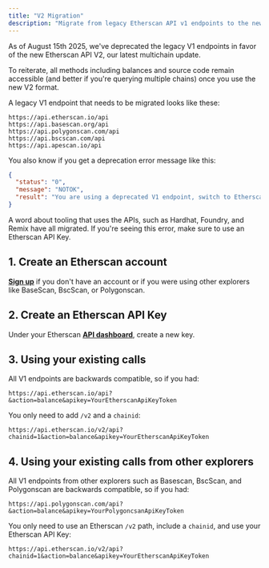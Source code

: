 ```yaml
---
title: "V2 Migration"
description: "Migrate from legacy Etherscan API v1 endpoints to the new multichain v2 format."
---
```


As of August 15th 2025, we've deprecated the legacy V1 endpoints in favor of the new Etherscan API V2, our latest multichain update.

To reiterate, all methods including balances and source code remain accessible (and better if you're querying multiple chains) once you use the new V2 format.

A legacy V1 endpoint that needs to be migrated looks like these:

```text
https://api.etherscan.io/api
https://api.basescan.org/api
https://api.polygonscan.com/api
https://api.bscscan.com/api
https://api.apescan.io/api
```

You also know if you get a deprecation error message like this:

```json
{
  "status": "0",
  "message": "NOTOK",
  "result": "You are using a deprecated V1 endpoint, switch to Etherscan API V2."
}
```

A word about tooling that uses the APIs, such as Hardhat, Foundry, and Remix have all migrated. If you're seeing this error, make sure to use an Etherscan API Key.

## 1. Create an Etherscan account

[**Sign up**](https://etherscan.io/register) if you don't have an account or if you were using other explorers like BaseScan, BscScan, or Polygonscan.

## 2. Create an Etherscan API Key

Under your Etherscan [**API dashboard**](https://etherscan.io/apidashboard), create a new key.

<Frame src=".gitbook/assets/image (1).png" alt="Screenshot of the Etherscan API dashboard highlighting how to create a new key." />

## 3. Using your existing calls

All V1 endpoints are backwards compatible, so if you had:

```text
https://api.etherscan.io/api?&action=balance&apikey=YourEtherscanApiKeyToken
```

You only need to add `/v2` and a `chainid`:

```text
https://api.etherscan.io/v2/api?chainid=1&action=balance&apikey=YourEtherscanApiKeyToken
```

## 4. Using your existing calls from other explorers

All V1 endpoints from other explorers such as Basescan, BscScan, and Polygonscan are backwards compatible, so if you had:

```text
https://api.polygonscan.com/api?&action=balance&apikey=YourPolygoncsanApiKeyToken
```

You only need to use an Etherscan `/v2` path, include a `chainid`, and use your Etherscan API Key:

```text
https://api.etherscan.io/v2/api?chainid=1&action=balance&apikey=YourEtherscanApiKeyToken
```